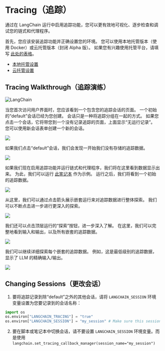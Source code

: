# Tracing（追踪）

通过在 LangChain 运行中启用追踪功能，您可以更有效地可视化、逐步检查和调试您的链式和代理程序。

首先，您应该安装追踪功能并正确设置您的环境。
您可以使用本地托管版本（使用 Docker）或云托管版本（封闭 Alpha 版）。
如果您有兴趣使用托管平台，请填写 [此处的表格](https://forms.gle/tRCEMSeopZf6TE3b6)。

- [本地托管设置](./local_installation.md)
- [云托管设置](./hosted_installation.md)

## Tracing Walkthrough（追踪演练）

![LangChain](https://pica.zhimg.com/50/v2-56e8bbb52aa271012541c1fe1ceb11a2_r.gif 'LangChain中文网')


当您首次访问用户界面时，您应该看到一个包含您的追踪会话的页面。
一个初始的“default”会话已经为您创建。
会话只是一种将追踪分组在一起的方式。
如果您点击一个会话，它将带您到一个没有记录追踪的页面，上面显示“无运行记录”。
您可以使用新会话表单创建一个新的会话。

![](./homepage.png)

如果我们点击“default”会话，我们会发现一开始我们没有存储的追踪数据。

![](./default_empty.png)

如果我们现在启用追踪功能并运行链式和代理程序，我们将在这里看到数据显示出来。
为此，我们可以运行 [此笔记本](./agent_with_tracing.html) 作为示例。
运行之后，我们将看到一个初始的追踪数据。

![](./first_trace.png)

从这里，我们可以通过点击箭头展示嵌套运行来对追踪数据进行整体探索。
我们可以不断点击进一步进行更深入的探索。

![](./explore.png)

我们还可以点击顶层运行的“探索”按钮，进一步深入了解。
在这里，我们可以完整地看到输入和输出，以及所有嵌套的追踪数据。

![](./explore_trace.png)

我们可以继续详细探索每个嵌套的追踪数据。
例如，这是最低级别的追踪数据，显示了 LLM 的精确输入/输出。

![](./explore_llm.png)

## Changing Sessions（更改会话）

1. 要将追踪记录到除“default”之外的其他会话，请将 `LANGCHAIN_SESSION` 环境变量设置为您要记录到的会话名称：

```python
import os
os.environ["LANGCHAIN_TRACING"] = "true"
os.environ["LANGCHAIN_SESSION"] = "my_session" # Make sure this session actually exists. You can create a new session in the UI.
```

2. 要在脚本或笔记本中切换会话，请不要设置 `LANGCHAIN_SESSION` 环境变量。而是使用 `langchain.set_tracing_callback_manager(session_name="my_session")`

